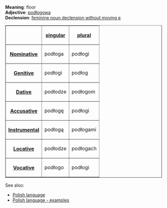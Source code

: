 '''Meaning''': floor<br>
'''Adjective''': [[Polish word - podłogowa|podłogowa]]<br>
'''Declension''': [[Polish language - feminine noun declension without moving e|feminine noun declension without moving e]]

<table border=1>
<tr><th><th>[[Polish language - singular number|singular]]<th>[[Polish language - plural number|plural]]</tr>
<tr><th>[[Polish language - nominative|Nominative]]<td>podłoga<td>podłogi</tr>
<tr><th>[[Polish language - genitive|Genitive]]<td>podłogi<td>podłog</tr>
<tr><th>[[Polish language - dative|Dative]]<td>podłodze<td>podłogom</tr>
<tr><th>[[Polish language - accusative|Accusative]]<td>podłogę<td>podłogi</tr>
<tr><th>[[Polish language - instrumental|Instrumental]]<td>podłogą<td>podłogami</tr>
<tr><th>[[Polish language - locative|Locative]]<td>podłodze<td>podłogach</tr>
<tr><th>[[Polish language - vocative|Vocative]]<td>podłogo<td>podłogi</tr>
</table>

See also:
* [[Polish language]]
* [[Polish language - examples]]